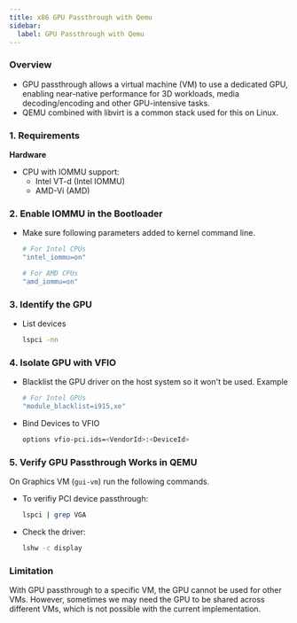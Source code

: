 ```yaml
---
title: x86 GPU Passthrough with Qemu
sidebar:
  label: GPU Passthrough with Qemu
---
```


### Overview

- GPU passthrough allows a virtual machine (VM) to use a dedicated GPU, enabling near-native performance for 3D workloads, media decoding/encoding and other GPU-intensive tasks.
- QEMU combined with libvirt is a common stack used for this on Linux.

### 1. Requirements

**Hardware**

- CPU with IOMMU support:
  - Intel VT-d (Intel IOMMU)
  - AMD-Vi (AMD)

### 2. Enable IOMMU in the Bootloader

- Make sure following parameters added to kernel command line.

  ```sh
  # For Intel CPUs
  "intel_iommu=on"

  # For AMD CPUs
  "amd_iommu=on"
  ```

### 3. Identify the GPU

- List devices

  ```sh
  lspci -nn
  ```

### 4. Isolate GPU with VFIO

- Blacklist the GPU driver on the host system so it won't be used. Example
  ```sh
  # For Intel GPUs
  "module_blacklist=i915,xe"
  ```
- Bind Devices to VFIO
  ```sh
  options vfio-pci.ids=<VendorId>:<DeviceId>
  ```

### 5. Verify GPU Passthrough Works in QEMU

On Graphics VM (`gui-vm`) run the following commands.

- To verifiy PCI device passthrough:

  ```sh
  lspci | grep VGA
  ```

- Check the driver:
  ```sh
  lshw -c display
  ```

### Limitation

With GPU passthrough to a specific VM, the GPU cannot be used for other VMs. However, sometimes we may need the GPU to be shared across different VMs, which is not possible with the current implementation.
